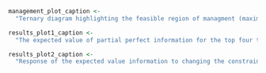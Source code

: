 ```r
management_plot_caption <- 
  "Ternary diagram highlighting the feasible region of managment (maximum allowed thinning of 20%) and the four vertices representing potential optimal solutions to the decision problem."
```

```r
results_plot1_caption <- 
  "The expected value of partial perfect information for the top four transition probabilities on their own (top panel), the top two transition probabilities out of each state (middle panel) and the top two transition probabilities for each management option (bottom row) compared with the expected value of perfect information (EVPI)."
```

```r
results_plot2_caption <-
  "Response of the expected value information to changing the constraint on the allowable proportion  of the BIFAW to undergo ecological thinning."
```